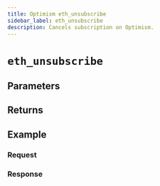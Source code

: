 ```yaml
---
title: Optimism eth_unsubscribe
sidebar_label: eth_unsubscribe
description: Cancels subscription on Optimism.
---
```




# `eth_unsubscribe`

<Description />

## Parameters


<Params />

## Returns


<Returns />

## Example


<Example />

### Request


<Request />

### Response


<Response />
